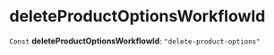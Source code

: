 
# deleteProductOptionsWorkflowId

 `Const` **deleteProductOptionsWorkflowId**: `"delete-product-options"`
